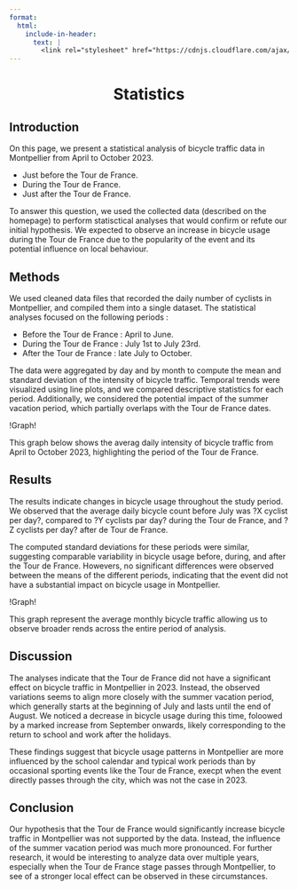 ```yaml
---
format:
  html:
    include-in-header:
      text: |
        <link rel="stylesheet" href="https://cdnjs.cloudflare.com/ajax/libs/font-awesome/6.0.0/css/all.min.css">
---
```


<div style="text-align: center;">
<h1>Statistics <i class="fas fa-chart-line"></i></h1>
</div>

## Introduction

<p class = "text"> On this page, we present a statistical analysis of bicycle traffic data in Montpellier from April to October 2023. </p>

<ul class="text">
    <li>Just before the Tour de France.</li>
    <li>During the Tour de France.</li>
    <li>Just after the Tour de France.</li>
</ul>

<p class = "text"> To answer this question, we used the collected data (described on the homepage) to perform statisctical analyses that would confirm or refute our initial hypothesis. We expected to observe an increase in bicycle usage during the Tour de France due to the popularity of the event and its potential influence on local behaviour. </p>

## Methods

<p class = "text"> We used  cleaned data files that recorded the daily number of cyclists in Montpellier, and compiled them into a single dataset. The statistical analyses focused on the following periods : </p>

<ul class = "text"> 
    <li>Before the Tour de France : April to June. </li>
    <li>During the Tour de France : July 1st to July 23rd.</li>
    <li>After the Tour de France : late July to October. </li>
</ul>

<p class = "text"> The data were aggregated by day and by month to compute the mean and standard deviation of the intensity of bicycle traffic. Temporal trends were visualized using line plots, and we compared descriptive statistics for each period. Additionally, we considered the potential impact of the summer vacation period, which partially overlaps with the Tour de France dates. </p>

!Graph!

<p class = "text"> This graph below shows the averag daily intensity of bicycle traffic from April to October 2023, highlighting the period of the Tour de France. </p>

## Results

<p class = "text"> The results indicate changes in bicycle usage throughout the study period. We observed that the average daily bicycle count before July was ?X cyclist per day?, compared to ?Y cyclists par day? during the Tour de France, and ?Z cyclists per day? after de Tour de France. </p>

<p class = "text"> The computed standard deviations for these periods were similar, suggesting comparable variability in bicycle usage before, during, and after the Tour de France. Howevers, no significant differences were observed between the means of the different periods, indicating that the event did not have a substantial impact on bicycle usage in Montpellier. </p>

!Graph!

<p class = "text"> This graph represent the average monthly bicycle traffic allowing us to observe broader rends across the entire period of analysis. </p>

## Discussion

<p class = "text"> The analyses indicate that the Tour de France did not have a significant effect on bicycle traffic in Montpellier in 2023. Instead, the observed variations seems to align more closely with the summer vacation period, which generally starts at the beginning of July and lasts until the end of August. We noticed a decrease in bicycle usage during this time, foloowed by a marked increase from September onwards, likely corresponding to the return to school and work after the holidays. </p>

<p class = "text"> These findings suggest that bicycle usage patterns in Montpellier are more influenced by the school calendar and typical work periods than by occasional sporting events like the Tour de France, execpt when the event directly passes through the city, which was not the case in 2023. </p>

## Conclusion

<p class = "text"> Our hypothesis that the Tour de France would significantly increase bicycle traffic in Montpellier was not supported by the data. Instead, the influence of the summer vacation period was much more pronounced. For further research, it would be interesting to analyze data over multiple years, especially when the Tour de France stage passes through Montpellier, to see of a stronger local effect can be observed in these circumstances. </p>